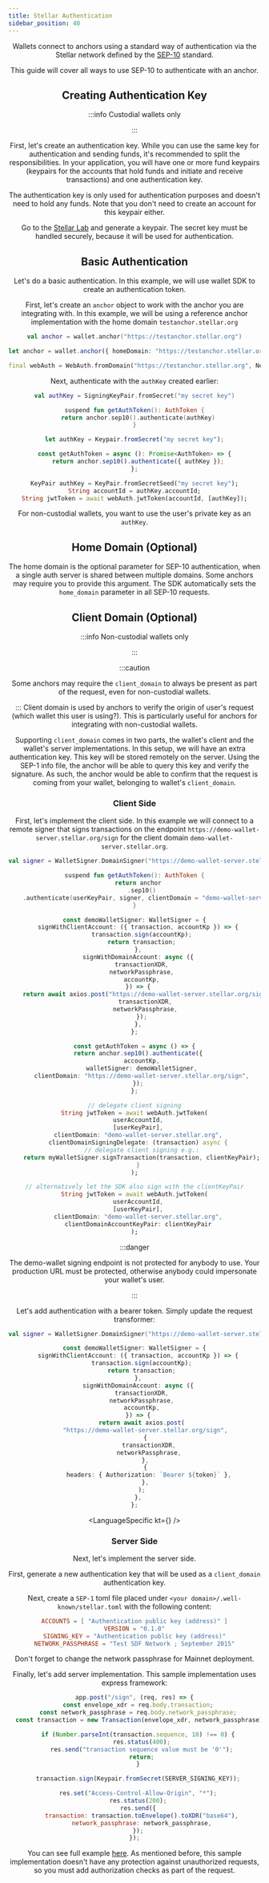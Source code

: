 ```yaml
---
title: Stellar Authentication
sidebar_position: 40
---
```



<Header WIPLangs={["dart"]} />

Wallets connect to anchors using a standard way of authentication via the Stellar network defined by the [SEP-10] standard.

This guide will cover all ways to use SEP-10 to authenticate with an anchor.

## Creating Authentication Key

:::info Custodial wallets only

:::

First, let's create an authentication key. While you can use the same key for authentication and sending funds, it's recommended to split the responsibilities. In your application, you will have one or more fund keypairs (keypairs for the accounts that hold funds and initiate and receive transactions) and one authentication key.

The authentication key is only used for authentication purposes and doesn't need to hold any funds. Note that you don't need to create an account for this keypair either.

Go to the [Stellar Lab] and generate a keypair. The secret key must be handled securely, because it will be used for authentication.

## Basic Authentication

Let's do a basic authentication. In this example, we will use wallet SDK to create an authentication token.

First, let's create an `anchor` object to work with the anchor you are integrating with. In this example, we will be using a reference anchor implementation with the home domain `testanchor.stellar.org`

<CodeExample>

```kotlin
val anchor = wallet.anchor("https://testanchor.stellar.org")
```

```typescript
let anchor = wallet.anchor({ homeDomain: "https://testanchor.stellar.org" });
```

```dart
final webAuth = WebAuth.fromDomain("https://testanchor.stellar.org", Network.TESTNET);
```

</CodeExample>

Next, authenticate with the `authKey` created earlier:

<CodeExample>

```kotlin
val authKey = SigningKeyPair.fromSecret("my secret key")

suspend fun getAuthToken(): AuthToken {
  return anchor.sep10().authenticate(authKey)
}
```

```typescript
let authKey = Keypair.fromSecret("my secret key");

const getAuthToken = async (): Promise<AuthToken> => {
  return anchor.sep10().authenticate({ authKey });
};
```

```dart
KeyPair authKey = KeyPair.fromSecretSeed("my secret key");
String accountId = authKey.accountId;
String jwtToken = await webAuth.jwtToken(accountId, [authKey]);
```

</CodeExample>

For non-custodial wallets, you want to use the user's private key as an `authKey`.

## Home Domain (Optional)

The home domain is the optional parameter for SEP-10 authentication, when a single auth server is shared between multiple domains. Some anchors may require you to provide this argument. The SDK automatically sets the `home_domain` parameter in all SEP-10 requests.

## Client Domain (Optional)

:::info Non-custodial wallets only

:::

:::caution

Some anchors may require the `client_domain` to always be present as part of the request, even for non-custodial wallets.

::: Client domain is used by anchors to verify the origin of user's request (which wallet this user is using?). This is particularly useful for anchors for integrating with non-custodial wallets.

Supporting `client_domain` comes in two parts, the wallet's client and the wallet's server implementations. In this setup, we will have an extra authentication key. This key will be stored remotely on the server. Using the SEP-1 info file, the anchor will be able to query this key and verify the signature. As such, the anchor would be able to confirm that the request is coming from your wallet, belonging to wallet's `client_domain`.

### Client Side

First, let's implement the client side. In this example we will connect to a remote signer that signs transactions on the endpoint `https://demo-wallet-server.stellar.org/sign` for the client domain `demo-wallet-server.stellar.org`.

<CodeExample>

```kotlin
val signer = WalletSigner.DomainSigner("https://demo-wallet-server.stellar.org/sign") {}

suspend fun getAuthToken(): AuthToken {
  return anchor
    .sep10()
    .authenticate(userKeyPair, signer, clientDomain = "demo-wallet-server.stellar.org")
}
```

```typescript
const demoWalletSigner: WalletSigner = {
  signWithClientAccount: ({ transaction, accountKp }) => {
    transaction.sign(accountKp);
    return transaction;
  },
  signWithDomainAccount: async ({
    transactionXDR,
    networkPassphrase,
    accountKp,
  }) => {
    return await axios.post("https://demo-wallet-server.stellar.org/sign", {
      transactionXDR,
      networkPassphrase,
    });
  },
};

const getAuthToken = async () => {
  return anchor.sep10().authenticate({
    accountKp,
    walletSigner: demoWalletSigner,
    clientDomain: "https://demo-wallet-server.stellar.org/sign",
  });
};
```

```dart
// delegate client signing
String jwtToken = await webAuth.jwtToken(
  userAccountId,
  [userKeyPair],
  clientDomain: "demo-wallet-server.stellar.org",
  clientDomainSigningDelegate: (transaction) async {
    // delegate client signing e.g.:
    return myWalletSigner.signTransaction(transaction, clientKeyPair);
  }
);

// alternatively let the SDK also sign with the clientKeyPair
String jwtToken = await webAuth.jwtToken(
  userAccountId,
  [userKeyPair],
  clientDomain: "demo-wallet-server.stellar.org",
  clientDomainAccountKeyPair: clientKeyPair
);

```

</CodeExample>

:::danger

The demo-wallet signing endpoint is not protected for anybody to use. Your production URL must be protected, otherwise anybody could impersonate your wallet's user.

:::

Let's add authentication with a bearer token. Simply update the request transformer:

<CodeExample>

```kotlin
val signer = WalletSigner.DomainSigner("https://demo-wallet-server.stellar.org/sign") { bearerAuth("token") }
```

```typescript
const demoWalletSigner: WalletSigner = {
  signWithClientAccount: ({ transaction, accountKp }) => {
    transaction.sign(accountKp);
    return transaction;
  },
  signWithDomainAccount: async ({
    transactionXDR,
    networkPassphrase,
    accountKp,
  }) => {
    return await axios.post(
      "https://demo-wallet-server.stellar.org/sign",
      {
        transactionXDR,
        networkPassphrase,
      },
      {
        headers: { Authorization: `Bearer ${token}` },
      },
    );
  },
};
```

</CodeExample>

[//]: # "TODO: update after WAL-882 is completed"

<LanguageSpecific kt={<GlobalClientSigner />} />

### Server Side

Next, let's implement the server side.

First, generate a new authentication key that will be used as a `client_domain` authentication key.

Next, create a `SEP-1` toml file placed under `<your domain>/.well-known/stellar.toml` with the following content:

<NonWalletCodeExample>

```toml
ACCOUNTS = [ "Authentication public key (address)" ]
VERSION = "0.1.0"
SIGNING_KEY = "Authentication public key (address)"
NETWORK_PASSPHRASE = "Test SDF Network ; September 2015"
```

</NonWalletCodeExample>

Don't forget to change the network passphrase for Mainnet deployment.

Finally, let's add server implementation. This sample implementation uses express framework:

<NonWalletCodeExample>

```javascript
app.post("/sign", (req, res) => {
  const envelope_xdr = req.body.transaction;
  const network_passphrase = req.body.network_passphrase;
  const transaction = new Transaction(envelope_xdr, network_passphrase);

  if (Number.parseInt(transaction.sequence, 10) !== 0) {
    res.status(400);
    res.send("transaction sequence value must be '0'");
    return;
  }

  transaction.sign(Keypair.fromSecret(SERVER_SIGNING_KEY));

  res.set("Access-Control-Allow-Origin", "*");
  res.status(200);
  res.send({
    transaction: transaction.toEnvelope().toXDR("base64"),
    network_passphrase: network_passphrase,
  });
});
```

</NonWalletCodeExample>

You can see full example [here](https://github.com/stellar/stellar-demo-wallet/blob/52071629f8d29470b61799bef9519776d9c252d2/packages/demo-wallet-server/src/index.ts). As mentioned before, this sample implementation doesn't have any protection against unauthorized requests, so you must add authorization checks as part of the request.

[sep-1]: https://github.com/stellar/stellar-protocol/blob/master/ecosystem/sep-0001.md
[sep-10]: https://github.com/stellar/stellar-protocol/blob/master/ecosystem/sep-0010.md
[stellar lab]: https://laboratory.stellar.org/
